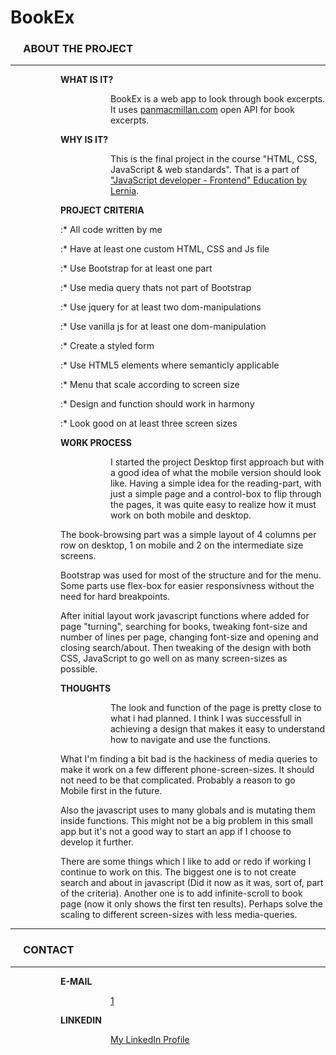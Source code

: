 = Book'''Ex''' =
=== &ensp;&ensp; ABOUT THE PROJECT ===
----

:::: '''WHAT IS IT?'''
:::::: BookEx is a web app to look through book excerpts. It uses [http://panmacmillan.com panmacmillan.com] open API for book excerpts.

:::: '''WHY IS IT?'''
:::::: This is the final project in the course "HTML, CSS, JavaScript & web standards". That is a part of [https://www.lernia.se/utbildning/distans/data-och-it/javascriptutvecklare-frontend-26659 "JavaScript developer - Frontend" Education by Lernia].

:::: '''PROJECT CRITERIA'''
:::::* All code written by me
:::::* Have at least one custom HTML, CSS and Js file
:::::* Use Bootstrap for at least one part
:::::* Use media query thats not part of Bootstrap
:::::* Use jquery for at least two dom-manipulations
:::::* Use vanilla js for at least one dom-manipulation
:::::* Create a styled form
:::::* Use HTML5 elements where semanticly applicable
:::::* Menu that scale according to screen size
:::::* Design and function should work in harmony
:::::* Look good on at least three screen sizes

:::: '''WORK PROCESS'''
:::::: I started the project Desktop first approach but with a good idea of what the mobile version should look like. Having a simple idea for the reading-part, with just a simple page and a control-box to flip through the pages, it was quite easy to realize how it must work on both mobile and desktop.    

:::::: The book-browsing part was a simple layout of 4 columns per row on desktop, 1 on mobile and 2 on the intermediate size screens.

:::::: Bootstrap was used for most of the structure and for the menu. Some parts use flex-box for easier responsivness without the need for hard breakpoints.

:::::: After initial layout work javascript functions where added for page "turning", searching for books, tweaking font-size and number of lines per page, changing font-size and opening and closing search/about. Then tweaking of the design with both CSS, JavaScript to go well on as many screen-sizes as possible.
	
:::: '''THOUGHTS'''
::::::The look and function of the page is pretty close to what i had planned. I think I was successfull in achieving a design that makes it easy to understand how to navigate and use the functions.

:::::: What I'm finding a bit bad is the hackiness of media queries to make it work on a few different phone-screen-sizes. It should not need to be that complicated. Probably a reason to go Mobile first in the future.

:::::: Also the javascript uses to many globals and is mutating them inside functions. This might not be a big problem in this small app but it's not a good way to start an app if I choose to develop it further.

:::::: There are some things which I like to add or redo if working I continue to work on this. The biggest one is to not create search and about in javascript (Did it now as it was, sort of, part of the criteria). Another one is to add infinite-scroll to book page (now it only shows the first ten results). Perhaps solve the scaling to different screen-sizes with less media-queries.
----
=== &ensp;&ensp; CONTACT ===
----
:::: '''E-MAIL'''
:::::: [mailto:andreas.ostlund@spelpunkten.com]
:::: '''LINKEDIN'''
:::::: [https://www.linkedin.com/in/andreas-östlund-4294546 My LinkedIn Profile]
